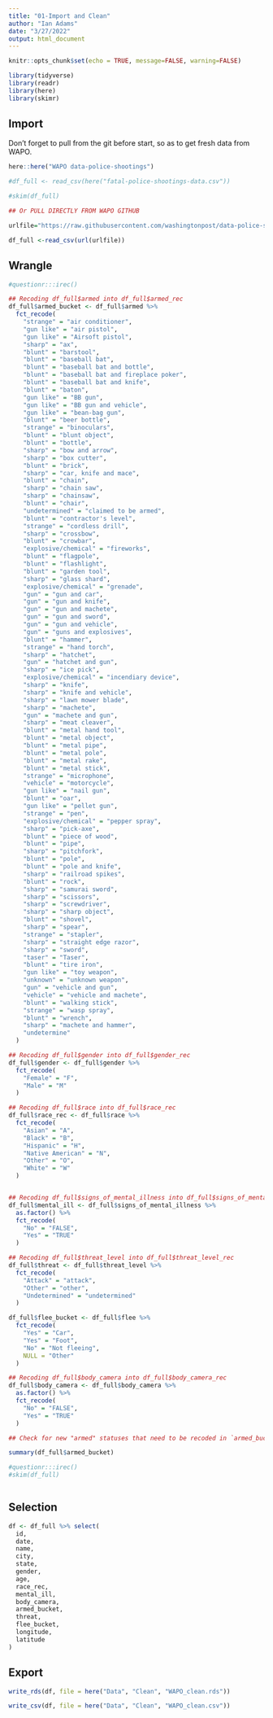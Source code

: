 ```yaml
---
title: "01-Import and Clean"
author: "Ian Adams"
date: "3/27/2022"
output: html_document
---
```


```r
knitr::opts_chunk$set(echo = TRUE, message=FALSE, warning=FALSE)

library(tidyverse)
library(readr)
library(here)
library(skimr)
```

## Import

Don't forget to pull from the git before start, so as to get fresh data from WAPO.

```r

here::here("WAPO data-police-shootings")

#df_full <- read_csv(here("fatal-police-shootings-data.csv"))

#skim(df_full)

## Or PULL DIRECTLY FROM WAPO GITHUB

urlfile="https://raw.githubusercontent.com/washingtonpost/data-police-shootings/master/fatal-police-shootings-data.csv"

df_full <-read_csv(url(urlfile))

```


## Wrangle

```r

#questionr:::irec()

## Recoding df_full$armed into df_full$armed_rec
df_full$armed_bucket <- df_full$armed %>%
  fct_recode(
    "strange" = "air conditioner",
    "gun like" = "air pistol",
    "gun like" = "Airsoft pistol",
    "sharp" = "ax",
    "blunt" = "barstool",
    "blunt" = "baseball bat",
    "blunt" = "baseball bat and bottle",
    "blunt" = "baseball bat and fireplace poker",
    "blunt" = "baseball bat and knife",
    "blunt" = "baton",
    "gun like" = "BB gun",
    "gun like" = "BB gun and vehicle",
    "gun like" = "bean-bag gun",
    "blunt" = "beer bottle",
    "strange" = "binoculars",
    "blunt" = "blunt object",
    "blunt" = "bottle",
    "sharp" = "bow and arrow",
    "sharp" = "box cutter",
    "blunt" = "brick",
    "sharp" = "car, knife and mace",
    "blunt" = "chain",
    "sharp" = "chain saw",
    "sharp" = "chainsaw",
    "blunt" = "chair",
    "undetermined" = "claimed to be armed",
    "blunt" = "contractor's level",
    "strange" = "cordless drill",
    "sharp" = "crossbow",
    "blunt" = "crowbar",
    "explosive/chemical" = "fireworks",
    "blunt" = "flagpole",
    "blunt" = "flashlight",
    "blunt" = "garden tool",
    "sharp" = "glass shard",
    "explosive/chemical" = "grenade",
    "gun" = "gun and car",
    "gun" = "gun and knife",
    "gun" = "gun and machete",
    "gun" = "gun and sword",
    "gun" = "gun and vehicle",
    "gun" = "guns and explosives",
    "blunt" = "hammer",
    "strange" = "hand torch",
    "sharp" = "hatchet",
    "gun" = "hatchet and gun",
    "sharp" = "ice pick",
    "explosive/chemical" = "incendiary device",
    "sharp" = "knife",
    "sharp" = "knife and vehicle",
    "sharp" = "lawn mower blade",
    "sharp" = "machete",
    "gun" = "machete and gun",
    "sharp" = "meat cleaver",
    "blunt" = "metal hand tool",
    "blunt" = "metal object",
    "blunt" = "metal pipe",
    "blunt" = "metal pole",
    "blunt" = "metal rake",
    "blunt" = "metal stick",
    "strange" = "microphone",
    "vehicle" = "motorcycle",
    "gun like" = "nail gun",
    "blunt" = "oar",
    "gun like" = "pellet gun",
    "strange" = "pen",
    "explosive/chemical" = "pepper spray",
    "sharp" = "pick-axe",
    "blunt" = "piece of wood",
    "blunt" = "pipe",
    "sharp" = "pitchfork",
    "blunt" = "pole",
    "blunt" = "pole and knife",
    "sharp" = "railroad spikes",
    "blunt" = "rock",
    "sharp" = "samurai sword",
    "sharp" = "scissors",
    "sharp" = "screwdriver",
    "sharp" = "sharp object",
    "blunt" = "shovel",
    "sharp" = "spear",
    "strange" = "stapler",
    "sharp" = "straight edge razor",
    "sharp" = "sword",
    "taser" = "Taser",
    "blunt" = "tire iron",
    "gun like" = "toy weapon",
    "unknown" = "unknown weapon",
    "gun" = "vehicle and gun",
    "vehicle" = "vehicle and machete",
    "blunt" = "walking stick",
    "strange" = "wasp spray",
    "blunt" = "wrench",
    "sharp" = "machete and hammer",
    "undetermine"
  )

## Recoding df_full$gender into df_full$gender_rec
df_full$gender <- df_full$gender %>%
  fct_recode(
    "Female" = "F",
    "Male" = "M"
  )

## Recoding df_full$race into df_full$race_rec
df_full$race_rec <- df_full$race %>%
  fct_recode(
    "Asian" = "A",
    "Black" = "B",
    "Hispanic" = "H",
    "Native American" = "N",
    "Other" = "O",
    "White" = "W"
  )


## Recoding df_full$signs_of_mental_illness into df_full$signs_of_mental_illness_rec
df_full$mental_ill <- df_full$signs_of_mental_illness %>%
  as.factor() %>%
  fct_recode(
    "No" = "FALSE",
    "Yes" = "TRUE"
  )

## Recoding df_full$threat_level into df_full$threat_level_rec
df_full$threat <- df_full$threat_level %>%
  fct_recode(
    "Attack" = "attack",
    "Other" = "other",
    "Undetermined" = "undetermined"
  )

df_full$flee_bucket <- df_full$flee %>%
  fct_recode(
    "Yes" = "Car",
    "Yes" = "Foot",
    "No" = "Not fleeing",
    NULL = "Other"
  )

## Recoding df_full$body_camera into df_full$body_camera_rec
df_full$body_camera <- df_full$body_camera %>%
  as.factor() %>%
  fct_recode(
    "No" = "FALSE",
    "Yes" = "TRUE"
  )

## Check for new "armed" statuses that need to be recoded in `armed_bucket` above

summary(df_full$armed_bucket)

#questionr:::irec()
#skim(df_full)



```

## Selection

```r

df <- df_full %>% select(
  id,
  date,
  name,
  city,
  state,
  gender,
  age,
  race_rec,
  mental_ill,
  body_camera,
  armed_bucket,
  threat,
  flee_bucket,
  longitude,
  latitude
)

```


## Export

```r

write_rds(df, file = here("Data", "Clean", "WAPO_clean.rds"))

write_csv(df, file = here("Data", "Clean", "WAPO_clean.csv"))

```
